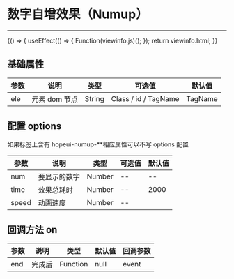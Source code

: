 
# 数字自增效果（Numup）

---

<Meta title="常用函数/数字自增效果(Numup)" />

<Canvas>
    <Story
        name="通用"
        height="150px"
        parameters={{
            docs: { source: { code: `${viewinfo.html}${viewinfo.js}` } },
        }}
    >
        {() => {
            useEffect(() => {
                Function(viewinfo.js)();
            });
            return viewinfo.html;
        }}
    </Story>
</Canvas>

## 基础属性

| 参数 | 说明          | 类型   | 可选值               | 默认值  |
| ---- | ------------- | ------ | -------------------- | ------- |
| ele  | 元素 dom 节点 | String | Class / id / TagName | TagName |

## 配置 options

如果标签上含有 hopeui-numup-**相应属性可以不写 options 配置

| 参数  | 说明         | 类型   | 可选值 | 默认值 |
| ----- | ------------ | ------ | ------ | ------ |
| num   | 要显示的数字 | Number | --     | --     |
| time  | 效果总耗时   | Number | --     | 2000   |
| speed | 动画速度     | Number | --     |        | 100 |

## 回调方法 on

| 参数 | 说明   | 类型     | 默认值 | 回调参数 |
| ---- | ------ | -------- | ------ | -------- |
| end  | 完成后 | Function | null   | event    |
